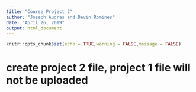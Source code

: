 ```yaml
---
title: "Course Project 2"
author: "Joseph Audras and Devin Romines"
date: "April 26, 2019"
output: html_document
---
```


```r
knitr::opts_chunk$set(echo = TRUE,warning = FALSE,message = FALSE)
```

# create project 2 file, project 1 file will not be uploaded

